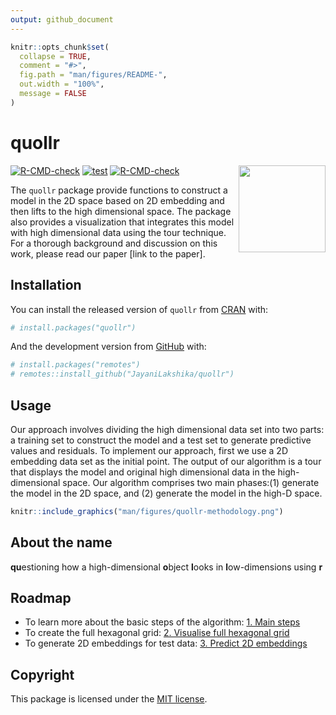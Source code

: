 ```yaml
---
output: github_document
---
```


<!-- README.md is generated from README.Rmd. Please edit that file -->

```r
knitr::opts_chunk$set(
  collapse = TRUE,
  comment = "#>",
  fig.path = "man/figures/README-",
  out.width = "100%",
  message = FALSE
)
```

# quollr
<img src="man/figures/logo.png" align="right" height="139" alt="" />

<!-- badges: start -->
[![R-CMD-check](https://github.com/JayaniLakshika/quollr/workflows/R-CMD-check/badge.svg)](https://github.com/JayaniLakshika/quollr/workflows/R-CMD-check)
[![test](https://github.com/JayaniLakshika/quollr/workflows/test-coverage/badge.svg)](https://github.com/JayaniLakshika/quollr/actions/workflows/test-coverage.yaml)
[![R-CMD-check](https://github.com/JayaniLakshika/quollr/actions/workflows/R-CMD-check.yaml/badge.svg)](https://github.com/JayaniLakshika/quollr/actions/workflows/R-CMD-check.yaml)
<!-- badges: end -->

The `quollr` package provide functions to construct a model in the 2D space based on 2D embedding and then lifts to the high dimensional space. The package also provides a visualization that integrates this model with high dimensional data using the tour technique. For a thorough background and discussion on this work, please read our paper [link to the paper].

## Installation

You can install the released version of `quollr` from [CRAN](https://CRAN.R-project.org) with:

``` r
# install.packages("quollr")
```

And the development version from [GitHub](https://github.com/) with:

``` r
# install.packages("remotes")
# remotes::install_github("JayaniLakshika/quollr")
```

## Usage

Our approach involves dividing the high dimensional data set into two parts: a training set to construct the model and a test set to generate predictive values and residuals. To implement our approach, first we use a 2D embedding data set as the initial point. The output of our algorithm is a tour that displays the model and original high dimensional data in the high-dimensional space. Our algorithm comprises two main phases:(1) generate the model in the 2D space, and (2) generate the model in the high-D space.

```r
knitr::include_graphics("man/figures/quollr-methodology.png")
```

## About the name

**qu**estioning how a high-dimensional **o**bject **l**ooks in **l**ow-dimensions using **r** 

## Roadmap

  * To learn more about the basic steps of the algorithm: [1. Main steps](https://quollr.netlify.app/articles/algomain)
  * To create the full hexagonal grid: [2. Visualise full hexagonal grid](https://quollr.netlify.app/articles/visfullgrid)
  * To generate 2D embeddings for test data: [3. Predict 2D embeddings](https://quollr.netlify.app/articles/prediction)

## Copyright

This package is licensed under the [MIT license](https://github.com/JayaniLakshika/quollr/LICENSE.md). 

